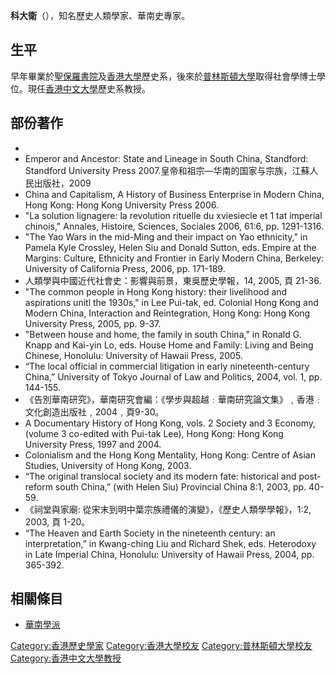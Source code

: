 {{blpunsourced|time=2018-04-14T08:08:36+00:00}}
{{expand|time=2018-04-14T08:08:36+00:00}}
'''科大衛'''（{{lang-en|David Faure}}）{{BD|1947年|||}}，知名歷史人類學家、華南史專家。

==生平==
早年畢業於[[聖保羅書院|聖保羅書院]]及[[香港大學|香港大學]]歷史系，後來於[[普林斯頓大學|普林斯頓大學]]取得社會學博士學位。現任[[香港中文大學|香港中文大學]]歷史系教授。

==部份著作==
* {{cite book|url=https://books.google.com/books?id=FRL4AAAAIAAJ|title=The structure of Chinese Rural Society: Lineage and Village in the Eastern New Territories, Hong Kong|series=East Asian Historical Monographs|location=Hong Kong|publisher=Oxford University Press|date=1986|last=Faure|first=David|ISBN=0-19-583970-6}}
*Emperor and Ancestor: State and Lineage in South China, Standford: Standford University Press 2007.皇帝和祖宗—华南的国家与宗族，江蘇人民出版社，2009
*China and Capitalism, A History of Business Enterprise in Modern China, Hong Kong: Hong Kong University Press 2006.
*"La solution lignagere: la revolution rituelle du xviesiecle et 1 tat imperial chinois," Annales, Histoire, Sciences, Sociales 2006, 61:6, pp. 1291-1316.
*"The Yao Wars in the mid-Ming and their impact on Yao ethnicity," in Pamela Kyle Crossley, Helen Siu and Donald Sutton, eds. Empire at the Margins: Culture, Ethnicity and Frontier in Early Modern China, Berkeley: University of California Press, 2006, pp. 171-189.
*人類學與中國近代社會史：影響與前景，東吳歷史學報，14, 2005, 頁 21-36.
*"The common people in Hong Kong history: their livelihood and aspirations unitl the 1930s," in Lee Pui-tak, ed. Colonial Hong Kong and Modern China, Interaction and Reintegration, Hong Kong: Hong Kong University Press, 2005, pp. 9-37.
*"Between house and home, the family in south China," in Ronald G. Knapp and Kai-yin Lo, eds. House Home and Family: Living and Being Chinese, Honolulu: University of Hawaii Press, 2005.
*“The local official in commercial litigation in early nineteenth-century China,” University of Tokyo Journal of Law and Politics, 2004, vol. 1, pp. 144-155.
*《告別華南研究》，華南研究會編：《學步與超越﹕華南研究論文集》﹐香港﹕文化創造出版社﹐2004﹐頁9-30。
*A Documentary History of Hong Kong, vols. 2 Society and 3 Economy, (volume 3 co-edited with Pui-tak Lee), Hong Kong: Hong Kong University Press, 1997 and 2004.
*Colonialism and the Hong Kong Mentality, Hong Kong: Centre of Asian Studies, University of Hong Kong, 2003.
*“The original translocal society and its modern fate: historical and post-reform south China,” (with Helen Siu) Provincial China 8:1, 2003, pp. 40-59.
*《祠堂與家廟: 從宋末到明中葉宗族禮儀的演變》，《歷史人類學學報》，1:2, 2003, 頁 1-20。
*“The Heaven and Earth Society in the nineteenth century: an interpretation,” in Kwang-ching Liu and Richard Shek, eds. Heterodoxy in Late Imperial China, Honolulu: University of Hawaii Press, 2004, pp. 365-392.

== 相關條目 ==

* [[華南學派|華南學派]]
{{香港中文大學}}
{{DEFAULTSORT:Faure, David}}
[[Category:香港歷史學家|Category:香港歷史學家]]
[[Category:香港大學校友|Category:香港大學校友]]
[[Category:普林斯頓大學校友|Category:普林斯頓大學校友]]
[[Category:香港中文大學教授|Category:香港中文大學教授]]